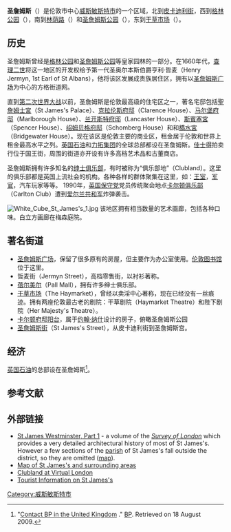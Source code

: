 {{NoteTA
|G1=PoliticiansUK
|G2=UK Places
}}
{{infobox UK place
|中文名= 圣詹姆斯
|country =    英格兰
|map_type =   Greater London
|region= 伦敦
|population=
|official_name= St  James's      
|latitude=          51.5085
|longitude=         -0.1330
|london_borough=    威斯敏斯特
|constituency_westminster= [[倫敦及西敏市_(英國國會選區)|倫敦及西敏市]]
|post_town= LONDON
|postcode_area=SW
|postcode_district=SW1
|dial_code=         020
|os_grid_reference= TQ295805
}}
'''圣詹姆斯'''（{{lang-en|St  James's}}）是伦敦市中心[[威斯敏斯特市|威斯敏斯特市]]的一个区域，北到[[皮卡迪利街|皮卡迪利街]]，西到[[格林公园|格林公园]]（{{lang|en|Green Park}}），南到[[林荫路|林荫路]]（{{lang|en|The Mall}}）和[[圣詹姆士公园|圣詹姆斯公园]]（{{lang|en|St. James's Park}}），东到[[干草市场|干草市场]]（{{lang|en|The Haymarket}}）。

==历史==
圣詹姆斯曾经是[[格林公园|格林公园]]和[[圣詹姆士公园|圣詹姆斯公园]]等皇家园林的一部分。在1660年代，[[查理二世_(英格兰)|查理二世]]将这一地区的开发权给予第一代圣奥尔本斯伯爵亨利·哲麦（Henry Jermyn, 1st Earl of St Albans），他将该区发展成贵族居住区，拥有以[[圣詹姆士广场|圣詹姆斯广场]]为中心的方格街道网。

直到[[第二次世界大战|第二次世界大战]]以前，圣詹姆斯是伦敦最高级的住宅区之一，著名宅邸包括[[聖詹姆士宮|聖詹姆士宮]]（St James's Palace）、[[克拉伦斯府邸|克拉伦斯府邸]]（Clarence House）、[[马尔堡府邸|马尔堡府邸]]（Marlborough House）、[[兰开斯特府邸|兰开斯特府邸]]（Lancaster House）、[[斯賓塞宮|斯賓塞宮]]（Spencer House）、[[绍姆贝格府邸|绍姆贝格府邸]]（Schomberg House）和和[[橋水宮|橋水宮]]（Bridgewater House）。现在该区是伦敦主要的商业区，租金居于伦敦和世界上租金最高水平之列。[[英国石油|英国石油]]和[[力拓集团|力拓集团]]的全球总部都设在圣詹姆斯。[[佳士得|佳士得]]拍卖行位于国王街，周围的街道亦开设有许多高档艺术品和古董商店。

圣詹姆斯拥有许多知名的[[绅士俱乐部|绅士俱乐部]]，有时被称为“俱乐部地”（Clubland）。这里的俱乐部都是英国上流社会的机构。各种各样的群体聚集在这里，如：[[王室|王室]]，[[军官|军官]]，汽车玩家等等。 1990年，[[英国保守党|英国保守党]]党员传统聚会地点[[卡尔顿俱乐部|卡尔顿俱乐部]]（Carlton Club）遭到[[爱尔兰共和军|爱尔兰共和军]]炸弹袭击。  

[[Image:White_Cube_St_James's_1.jpg|thumb]]
该地区拥有相当数量的艺术画廊，包括各种口味。白立方画廊在梅森庭院。

==著名街道==
*[[圣詹姆士广场|圣詹姆斯广场]]，保留了很多原有的房屋，但主要作为办公室使用。[[伦敦图书馆|伦敦图书馆]]位于这里。
*哲麦街（Jermyn Street），高档零售街，以衬衫著称。
*[[蓓尔美尔|蓓尔美尔]]（Pall Mall），拥有许多绅士俱乐部。
*[[干草市场|干草市场]]（The Haymarket），曾经以卖淫中心著称，现在已经没有一丝痕迹。拥有两座伦敦最古老的剧院：干草剧院（Haymarket Theatre）和陛下剧院（Her Majesty's Theatre）。
*[[卡尔顿府联排|卡尔顿府邸阳台]]，属于[[约翰·纳什|约翰·纳什]]设计的房子，俯瞰圣詹姆斯公园 
*[[圣詹姆斯街|圣詹姆斯街]]（St James's Street），从皮卡迪利街到圣詹姆斯宫。

==经济==
[[英国石油|英国石油]]的总部设在圣詹姆斯<ref>"[http://www.bp.com/contacts.do?categoryId=24&contentId=2000551 Contact BP in the United Kingdom] {{Wayback|url=http://www.bp.com/contacts.do?categoryId=24&contentId=2000551 |date=20090525094107 }}." [[BP|BP]]. Retrieved on 18 August 2009.</ref>。

==参考文献==
{{reflist}}

==外部链接==
*[http://www.british-history.ac.uk/source.asp?pubid=292 St James Westminster, Part 1]{{Wayback|url=http://www.british-history.ac.uk/source.asp?pubid=292 |date=20060325061849 }} - a volume of the ''[[Survey_of_London|Survey of London]]'' which provides a very detailed architectural history of most of St  James's. However a few sections of the [[parish|parish]] of St James's fall outside the district, so they are omitted ([http://www.british-history.ac.uk/image.aspx?compid=40539&filename=figD.gif map]{{Wayback|url=http://www.british-history.ac.uk/image.aspx?compid=40539&filename=figD.gif |date=20080408180414 }}).
*[https://web.archive.org/web/20070930221648/http://www.streetmap.co.uk/newmap.srf?x=529387&y=180302&z=1&sv=529387%2C180302&st=4&ar=Y&mapp=newmap.srf&searchp=newsearch.srf Map of St  James's and surrounding areas]
*[https://web.archive.org/web/20031102093729/http://www.a-london-guide.co.uk/information/default.asp?type=London+Areas&subtype=details&attractionID=19 Clubland at Virtual London]
*[https://web.archive.org/web/20030302192347/http://www.touruk.co.uk/london_stjames/london_stjames.htm Tourist Information on St James's]

[[Category:威斯敏斯特市|Category:威斯敏斯特市]]